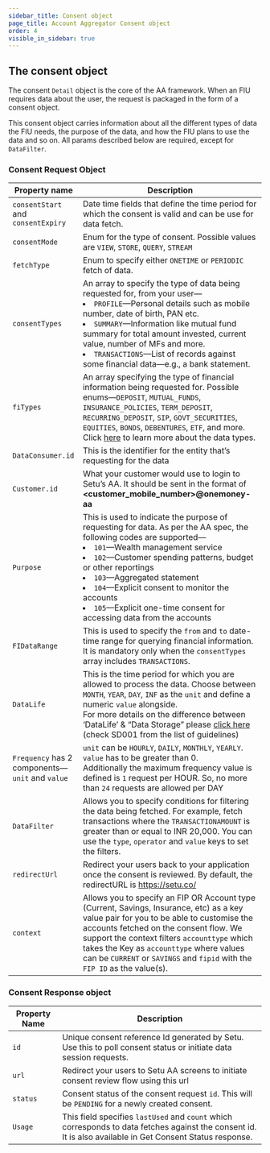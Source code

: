 ```yaml
---
sidebar_title: Consent object
page_title: Account Aggregator Consent object
order: 4
visible_in_sidebar: true
---
```


## The consent object

The consent `Detail` object is the core of the AA framework. When an FIU requires data about the user, the request is packaged in the form of a consent object.

This consent object carries information about all the different types of data the FIU needs, the purpose of the data, and how the FIU plans to use the data and so on. All params described below are required, except for `DataFilter`.

### Consent Request Object

| Property name                                   | Description                                                                                                                                                                                                                                                                                                                                                                                                  |
| ----------------------------------------------- | ------------------------------------------------------------------------------------------------------------------------------------------------------------------------------------------------------------------------------------------------------------------------------------------------------------------------------------------------------------------------------------------------------------ |
| `consentStart` and `consentExpiry`              | Date time fields that define the time period for which the consent is valid and can be use for data fetch.                                                                                                                                                                                                                                                                                                   |
| `consentMode`                                   | Enum for the type of consent. Possible values are `VIEW`, `STORE`, `QUERY`, `STREAM`                                                                                                                                                                                                                                                                                                                         |
| `fetchType`                                     | Enum to specify either `ONETIME` or `PERIODIC` fetch of data.                                                                                                                                                                                                                                                                                                                                                |
| `consentTypes`                                  | An array to specify the type of data being requested for, from your user—<br/><li>`PROFILE`—Personal details such as mobile number, date of birth, PAN etc.</li><li>`SUMMARY`—Information like mutual fund summary for total amount invested, current value, number of MFs and more.</li><li>`TRANSACTIONS`—List of records against some financial data—e.g., a bank statement.</li>                         |
| `fiTypes`                                       | An array specifying the type of financial information being requested for. Possible enums—`DEPOSIT`, `MUTUAL_FUNDS`, `INSURANCE_POLICIES`, `TERM_DEPOSIT`, `RECURRING_DEPOSIT`, `SIP`, `GOVT_SECURITIES`, `EQUITIES`, `BONDS`, `DEBENTURES`, `ETF`, and more. Click <a href="data/account-aggregator/fi-data-types" target="_blank">here</a> to learn more about the data types.                             |
| `DataConsumer.id`                               | This is the identifier for the entity that’s requesting for the data                                                                                                                                                                                                                                                                                                                                         |
| `Customer.id`                                   | What your customer would use to login to Setu’s AA. It should be sent in the format of **<customer_mobile_number>@onemoney-aa**                                                                                                                                                                                                                                                                              |
| `Purpose`                                       | This is used to indicate the purpose of requesting for data. As per the AA spec, the following codes are supported—<br/><li>`101`—Wealth management service</li><li>`102`—Customer spending patterns, budget or other reportings</li><li>`103`—Aggregated statement</li><li>`104`—Explicit consent to monitor the accounts</li><li>`105`—Explicit one-time consent for accessing data from the accounts</li> |
| `FIDataRange`                                   | This is used to specify the `from` and `to` date-time range for querying financial information. It is mandatory only when the `consentTypes` array includes `TRANSACTIONS`.                                                                                                                                                                                                                                  |
| `DataLife`                                      | This is the time period for which you are allowed to process the data. Choose between `MONTH`, `YEAR`, `DAY`, `INF` as the `unit` and define a numeric `value` alongside.        <br /> For more details on the difference between ‘DataLife’ & “Data Storage” please [click here](https://sahamati.org.in/aa-community-guidelines-v1/storage-of-data/) (check SD001 from the list of guidelines)                                                                                                                                                                                                                              |
| `Frequency` has 2 components—`unit` and `value` | `unit` can be `HOURLY`, `DAILY`, `MONTHLY`, `YEARLY`. `value` has to be greater than 0.<br/>Additionally the maximum frequency value is defined is `1` request per HOUR. So, no more than `24` requests are allowed per DAY                                                                                                                                                                                  |
| `DataFilter`                                    | Allows you to specify conditions for filtering the data being fetched. For example, fetch transactions where the `TRANSACTIONAMOUNT` is greater than or equal to INR 20,000. You can use the `type`, `operator` and `value` keys to set the filters.                                                                                                                                                         |
| `redirectUrl`                                   | Redirect your users back to your application once the consent is reviewed. By default, the redirectURL is https://setu.co/                                                                                                                                                                                                                                                                                   |
| `context`                                   | Allows you to specify an FIP OR Account type (Current, Savings, Insurance, etc) as a key value pair for you to be able to customise the accounts fetched on the consent flow. We support the context filters `accounttype` which takes the Key as `accounttype`  where values can be `CURRENT` or `SAVINGS` and  `fipid` with the `FIP ID` as the value(s).                                                                                                                                                                                                                                                                                    |

### Consent Response object

| Property Name | Description                                                                                                                                                |
| ------------- | ---------------------------------------------------------------------------------------------------------------------------------------------------------- |
| `id`          | Unique consent reference Id generated by Setu. Use this to poll consent status or initiate data session requests.                                          |
| `url`         | Redirect your users to Setu AA screens to initiate consent review flow using this url                                                                      |
| `status`      | Consent status of the consent request `id`. This will be `PENDING` for a newly created consent.                                                            |
| `Usage`       | This field specifies `lastUsed` and `count` which corresponds to data fetches against the consent id. It is also available in Get Consent Status response. |

<WasPageHelpful />
